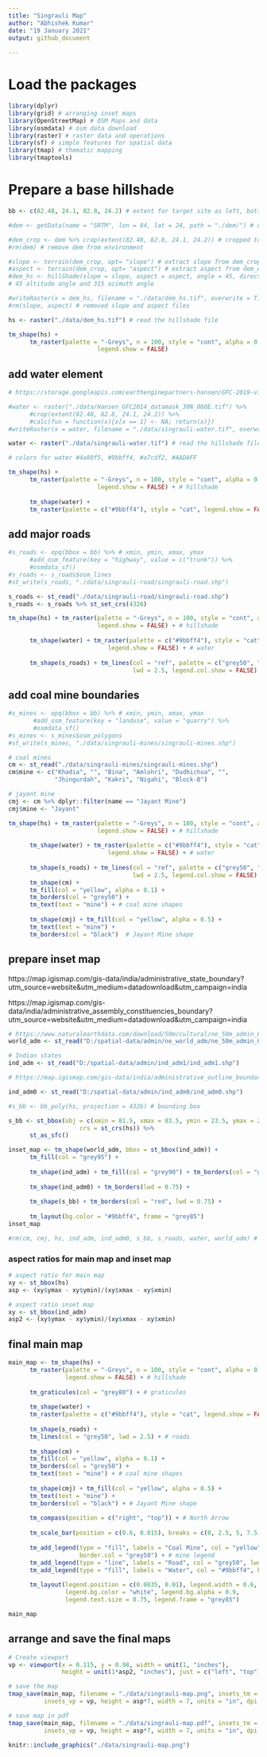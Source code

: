 ```yaml
---
title: "Singrauli Map"
author: "Abhishek Kumar"
date: "19 January 2021"
output: github_document
   
---
```


# Load the packages

```r
library(dplyr)
library(grid) # arranging inset maps
library(OpenStreetMap) # OSM Maps and data
library(osmdata) # osm data download
library(raster) # raster data and operations
library(sf) # simple features for spatial data
library(tmap) # thematic mapping
library(tmaptools) 
```

# Prepare a base hillshade

```r
bb <- c(82.48, 24.1, 82.8, 24.2) # extent for target site as left, bottom, right, upper

#dem <- getData(name = "SRTM", lon = 84, lat = 24, path = "./dem/") # download data from SRTM

#dem_crop <- dem %>% crop(extent(82.48, 82.8, 24.1, 24.2)) # cropped to target site
#rm(dem) # remove dem from environment

#slope <- terrain(dem_crop, opt= "slope") # extract slope from dem_crop
#aspect <- terrain(dem_crop, opt= "aspect") # extract aspect from dem_crop
#dem_hs <- hillShade(slope = slope, aspect = aspect, angle = 45, direction = 315) # prepare hill shade
# 45 altitude angle and 315 azimuth angle

#writeRaster(x = dem_hs, filename = "./data/dem_hs.tif", overwrite = T) # write to local directory
#rm(slope, aspect) # removed slope and aspect files

hs <- raster("./data/dem_hs.tif") # read the hillshade file

tm_shape(hs) + 
      tm_raster(palette = "-Greys", n = 100, style = "cont", alpha = 0.7,
                         legend.show = FALSE)
```


## add water element

```r
# https://storage.googleapis.com/earthenginepartners-hansen/GFC-2019-v1.7/Hansen_GFC-2019-v1.7_datamask_30N_080E.tif

#water <- raster("./data/Hansen_GFC2014_datamask_30N_080E.tif") %>% 
      #crop(extent(82.48, 82.8, 24.1, 24.2)) %>% 
      #calc(fun = function(x){x[x == 1] <- NA; return(x)})
#writeRaster(x = water, filename = "./data/singrauli-water.tif", overwrite = T) # write to local directory

water <- raster("./data/singrauli-water.tif") # read the hillshade file

# colors for water #4a80f5, #9bbff4, #a7cdf2, #AADAFF

tm_shape(hs) + 
      tm_raster(palette = "-Greys", n = 100, style = "cont", alpha = 0.7,
                         legend.show = FALSE) + # hillshade
      
      tm_shape(water) + 
      tm_raster(palette = c("#9bbff4"), style = "cat", legend.show = FALSE)  # water

```

## add major roads

```r
#s_roads <- opq(bbox = bb) %>% # xmin, ymin, xmax, ymax
      #add_osm_feature(key = "highway", value = c("trunk")) %>% 
      #osmdata_sf()
#s_roads <- s_roads$osm_lines
#st_write(s_roads, "./data/singrauli-road/singrauli-road.shp")

s_roads <- st_read("./data/singrauli-road/singrauli-road.shp")
s_roads <- s_roads %>% st_set_crs(4326)

tm_shape(hs) + tm_raster(palette = "-Greys", n = 100, style = "cont", alpha = 0.7,
                         legend.show = FALSE) + # hillshade
      
      tm_shape(water) + tm_raster(palette = c("#9bbff4"), style = "cat",  
                            legend.show = FALSE) + # water
      
      tm_shape(s_roads) + tm_lines(col = "ref", palette = c("grey50", "grey40"),
                                   lwd = 2.5, legend.col.show = FALSE) # roads
```

## add coal mine boundaries

```r
#s_mines <- opq(bbox = bb) %>% # xmin, ymin, xmax, ymax
       #add_osm_feature(key = "landuse", value = "quarry") %>% 
       #osmdata_sf()
#s_mines <- s_mines$osm_polygons
#st_write(s_mines, "./data/singrauli-mines/singrauli-mines.shp")

# coal mines
cm <- st_read("./data/singrauli-mines/singrauli-mines.shp") 
cm$mine <- c("Khadia", "", "Bina", "Amlohri", "Dudhichua", "", 
             "Jhingurdah", "Kakri", "Nigahi", "Block-B")

# jayant mine
cmj <- cm %>% dplyr::filter(name == "Jayant Mine") 
cmj$mine <- "Jayant"

tm_shape(hs) + tm_raster(palette = "-Greys", n = 100, style = "cont", alpha = 0.7,
                         legend.show = FALSE) + # hillshade
      
      tm_shape(water) + tm_raster(palette = c("#9bbff4"), style = "cat",  
                            legend.show = FALSE) + # water
      
      tm_shape(s_roads) + tm_lines(col = "ref", palette = c("grey50", "grey40"),
                                   lwd = 2.5, legend.col.show = FALSE) + # roads
      tm_shape(cm) + 
      tm_fill(col = "yellow", alpha = 0.1) + 
      tm_borders(col = "grey50") +
      tm_text(text = "mine") + # coal mine shapes
      
      tm_shape(cmj) + tm_fill(col = "yellow", alpha = 0.5) + 
      tm_text(text = "mine") +
      tm_borders(col = "black")  # Jayant Mine shape
```

## prepare inset map

https://map.igismap.com/gis-data/india/administrative_state_boundary?utm_source=website&utm_medium=datadownload&utm_campaign=india

https://map.igismap.com/gis-data/india/administrative_assembly_constituencies_boundary?utm_source=website&utm_medium=datadownload&utm_campaign=india

```r
# https://www.naturalearthdata.com/download/50m/cultural/ne_50m_admin_0_countries.zip
world_adm <- st_read("D:/spatial-data/admin/ne_world_adm/ne_50m_admin_0_countries.shp")

# Indian states
ind_adm <- st_read("D:/spatial-data/admin/ind_adm1/ind_adm1.shp")

# https://map.igismap.com/gis-data/india/administrative_outline_boundary?utm_source=website&utm_medium=datadownload&utm_campaign=india

ind_adm0 <- st_read("D:/spatial-data/admin/ind_adm0/ind_adm0.shp")

#s_bb <- bb_poly(hs, projection = 4326) # bounding box 

s_bb <- st_bbox(obj = c(xmin = 81.5, xmax = 83.5, ymin = 23.5, ymax = 24.5),
                    crs = st_crs(hs)) %>% 
      st_as_sfc()

inset_map <- tm_shape(world_adm, bbox = st_bbox(ind_adm)) + 
      tm_fill(col = "grey95") +
      
      tm_shape(ind_adm) + tm_fill(col = "grey90") + tm_borders(col = "grey70", lwd = 0.5) +
      
      tm_shape(ind_adm0) + tm_borders(lwd = 0.75) +
      
      tm_shape(s_bb) + tm_borders(col = "red", lwd = 0.75) +
      
      tm_layout(bg.color = "#9bbff4", frame = "grey85")
inset_map

#rm(cm, cmj, hs, ind_adm, ind_adm0, s_bb, s_roads, water, world_adm) # remove undesired files
```
### aspect ratios for main map and inset map

```r
# aspect ratio for main map
xy <- st_bbox(hs)
asp <- (xy$ymax - xy$ymin)/(xy$xmax - xy$xmin) 

# aspect ratio inset map
xy <- st_bbox(ind_adm)
asp2 <- (xy$ymax - xy$ymin)/(xy$xmax - xy$xmin)
```



## final main map

```r
main_map <- tm_shape(hs) + 
      tm_raster(palette = "-Greys", n = 100, style = "cont", alpha = 0.7,
                legend.show = FALSE) + # hillshade
      
      tm_graticules(col = "grey80") + # graticules
      
      tm_shape(water) + 
      tm_raster(palette = c("#9bbff4"), style = "cat", legend.show = FALSE) + # water
      
      tm_shape(s_roads) + 
      tm_lines(col = "grey50", lwd = 2.5) + # roads
      
      tm_shape(cm) + 
      tm_fill(col = "yellow", alpha = 0.1) + 
      tm_borders(col = "grey50") +
      tm_text(text = "mine") + # coal mine shapes
      
      tm_shape(cmj) + tm_fill(col = "yellow", alpha = 0.5) + 
      tm_text(text = "mine") +
      tm_borders(col = "black") + # Jayant Mine shape
      
      tm_compass(position = c("right", "top")) + # North Arrow
      
      tm_scale_bar(position = c(0.6, 0.015), breaks = c(0, 2.5, 5, 7.5, 10)) + # scale
      
      tm_add_legend(type = "fill", labels = "Coal Mine", col = "yellow", alpha = 0.1,
                    border.col = "grey50") + # mine legend
      tm_add_legend(type = "line", labels = "Road", col = "grey50", lwd = 2.5) + # road legend
      tm_add_legend(type = "fill", labels = "Water", col = "#9bbff4", border.col = NA) + # water legend
      
      tm_layout(legend.position = c(0.0035, 0.01), legend.width = 0.6, legend.height = 0.6*asp2,
                legend.bg.color = "white", legend.bg.alpha = 0.9,
                legend.text.size = 0.75, legend.frame = "grey85")

main_map

```


## arrange and save the final maps

```r
# Create viewport
vp <- viewport(x = 0.115, y = 0.98, width = unit(1, "inches"), 
               height = unit(1*asp2, "inches"), just = c("left", "top"))

# save the map
tmap_save(main_map, filename = "./data/singrauli-map.png", insets_tm = inset_map, 
          insets_vp = vp, height = asp*7, width = 7, units = "in", dpi = 300)

# save map in pdf
tmap_save(main_map, filename = "./data/singrauli-map.pdf", insets_tm = inset_map, 
          insets_vp = vp, height = asp*7, width = 7, units = "in", dpi = 300)
```

```r
knitr::include_graphics("./data/singrauli-map.png")
```

